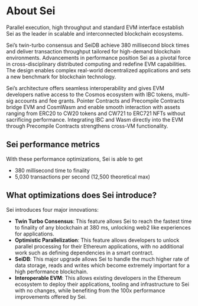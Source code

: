 
# About Sei

Parallel execution, high throughput and standard EVM interface establish Sei as
the leader in scalable and interconnected blockchain ecosystems.

Sei’s twin-turbo consensus and SeiDB achieve 380 millisecond block times and
deliver transaction throughput tailored for high-demand blockchain environments.
Advancements in performance position Sei as a pivotal force in
cross-disciplinary distributed computing and redefine EVM capabilities. The
design enables complex real-world decentralized applications and sets a new
benchmark for blockchain technology.

Sei’s architecture offers seamless interoperability and gives EVM developers
native access to the Cosmos ecosystem with IBC tokens, multi-sig accounts and
fee grants. Pointer Contracts and Precompile Contracts bridge EVM and CosmWasm
and enable smooth interaction with assets ranging from ERC20 to CW20 tokens and
CW721 to ERC721 NFTs without sacrificing performance. Integrating IBC and Wasm
directly into the EVM through Precompile Contracts strengthens cross-VM
functionality.

## Sei performance metrics

With these performance optimizations, Sei is able to get

- 380 millisecond time to finality
- 5,030 transactions per second (12,500 theoretical max)

## What optimizations does Sei introduce?

Sei introduces four major innovations:

- **Twin Turbo Consensus**: This feature allows Sei to reach the fastest time to
  finality of any blockchain at 380 ms, unlocking web2 like experiences for
  applications.
- **Optimistic Parallelization**: This feature allows developers to unlock
  parallel processing for their Ethereum applications, with no additional work such as defining dependencies in a smart contract.
- **SeiDB**: This major upgrade allows Sei to handle the much higher rate of
  data storage, reads and writes which become extremely important for a high
  performance blockchain.
- **Interoperable EVM**: This allows existing developers in the Ethereum
  ecosystem to deploy their applications, tooling and infrastructure to Sei with
  no changes, while benefiting from the 100x performance improvements offered by
  Sei.
